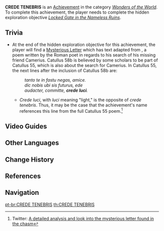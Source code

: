 {{Achievement Infobox
|title        = 
|id           = 81202
|order id     = 1188
|category     = Wonders of the World
|description  = Open the secret chamber in the ruins.
|requirements = Complete ''[[Locked Gate in the Nameless Ruins]]''.
|primogems    = 5
|tracking     = 
|hidden       = 1
|topic        = 
|type         = Exploration
}}
'''CREDE TENEBRIS''' is an [[Achievement]] in the category ''[[Wonders of the World]]''. To complete this achievement, the player needs to complete the hidden exploration objective ''[[Locked Gate in the Nameless Ruins]]''.

==Trivia==
* At the end of the hidden exploration objective for this achievement, the player will find a [[Mysterious Letter]] which has text adapted from {{w|Catullus 58b}}, a poem written by the Roman poet {{w|Catullus}} in regards to his search of his missing friend Camerius. Catullus 58b is believed by some scholars to be part of Catullus 55, which is also about the search for Camerius. In Catullus 55, the next lines after the inclusion of Catullus 58b are:
*: ''tanto te in fastu negas, amice.''
*: ''dic nobis ubi sis futurus, ede''
*: ''audacter, committe, '''crede luci'''.''
**''Crede luci'', with ''luci'' meaning "light," is the opposite of ''crede tenebris''. Thus, it may be the case that the achievement's name references this line from the full Catullus 55 poem.<ref>Twitter: [https://twitter.com/monoceroxcaeli/status/1511573517132869632 A detailed analysis and look into the mysterious letter found in the chasm]</ref>

==Video Guides==
{{EVT
|video1   = SoFrmNFYTFM
|caption1 = ALL Orb of the Blue Depths Locations (Crede Tenebrae Achievement)

|video2   = https://youtu.be/nlggIk-5hbs
|caption2 = Crede Tenebrae Guide
}}

==Other Languages==
{{Other Languages
|en      = CREDE TENEBRIS
|en_lang = la
|en_tl   = Believe in the Darkness
|zhs     = CREDE TENEBRIS
|zht     = CREDE TENEBRIS
|ja      = CREDE TENEBRIS
|ko      = CREDE TENEBRIS
|es      = CREDE TENEBRIS
|fr      = CREDE TENEBRIS
|ru      = CREDE TENEBRIS
|th      = CREDE TENEBRIS
|vi      = CREDE TENEBRIS
|de      = CREDE TENEBRIS
|id      = CREDE TENEBRIS
|pt      = CREDE TENEBRIS
|tr      = CREDE TENEBRIS
|it      = CREDE TENEBRIS
}}

==Change History==
{{Change History|2.6}}

==References==
{{Reflist}}

==Navigation==
{{Achievement Navbox|Wonders of the World|Exploration}}

[[pt-br:CREDE TENEBRIS]]
[[th:CREDE TENEBRIS]]